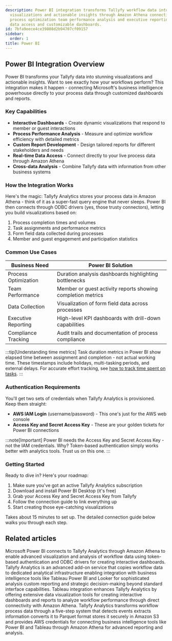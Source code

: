 ```yaml
---
description: Power BI integration transforms Tallyfy workflow data into interactive
  visualizations and actionable insights through Amazon Athena connectivity enabling
  process optimization team performance analysis and executive reporting with real-time
  data access and customizable dashboards.
id: 7bfa9eece4ce39808d2b94707cf09157
sidebar:
  order: 1
title: Power BI
---
```


## Power BI Integration Overview

Power BI transforms your Tallyfy data into stunning visualizations and actionable insights. Want to see exactly how your workflows perform? This integration makes it happen - connecting Microsoft's business intelligence powerhouse directly to your process data through customized dashboards and reports.

### Key Capabilities

- **Interactive Dashboards** - Create dynamic visualizations that respond to member or guest interactions
- **Process Performance Analysis** - Measure and optimize workflow efficiency with detailed metrics
- **Custom Report Development** - Design tailored reports for different stakeholders and needs
- **Real-time Data Access** - Connect directly to your live process data through Amazon Athena
- **Cross-data Analysis** - Combine Tallyfy data with information from other business systems

### How the Integration Works

Here's the magic: Tallyfy Analytics stores your process data in Amazon Athena - think of it as a super-fast query engine that never sleeps. Power BI then connects through ODBC drivers (yes, those trusty connectors), letting you build visualizations based on:

1. Process completion times and volumes
2. Task assignments and performance metrics
3. Form field data collected during processes
4. Member and guest engagement and participation statistics

### Common Use Cases

| Business Need | Power BI Solution |
|---------------|-------------------|
| Process Optimization | Duration analysis dashboards highlighting bottlenecks |
| Team Performance | Member or guest activity reports showing completion metrics |
| Data Collection | Visualization of form field data across processes |
| Executive Reporting | High-level KPI dashboards with drill-down capabilities |
| Compliance Tracking | Audit trails and documentation of process compliance |

:::tip[Understanding time metrics]
Task duration metrics in Power BI show elapsed time between assignment and completion - not actual working time. These timestamps include holidays, multi-tasking periods, and external delays. For accurate effort tracking, see [how to track time spent on tasks](/products/pro/tutorials/how-to/track-time-in-tasks/#analytics-timestamps-inherit-these-challenges).
:::

### Authentication Requirements

You'll get two sets of credentials when Tallyfy Analytics is provisioned. Keep them straight:

- **AWS IAM Login** (username/password) - This one's just for the AWS web console
- **Access Key and Secret Access Key** - These are your golden tickets for Power BI connections

:::note[Important]
Power BI needs the Access Key and Secret Access Key - not the IAM credentials. Why? Token-based authentication simply works better with analytics tools. Trust us on this one.
:::

### Getting Started

Ready to dive in? Here's your roadmap:

1. Make sure you've got an active Tallyfy Analytics subscription
2. Download and install Power BI Desktop (it's free)
3. Grab your Access Key and Secret Access Key from Tallyfy
4. Follow the connection guide to link everything up
5. Start creating those eye-catching visualizations

Takes about 15 minutes to set up. The detailed connection guide below walks you through each step.


<PageTree />


## Related articles
<CardGrid>
<LinkTitleCard header="<b>Powerbi > Connect Power BI</b>" href="/products/pro/integrations/analytics/powerbi/how-to-analyze-tallyfy-workflows-with-power-bi/" > Microsoft Power BI connects to Tallyfy Analytics through Amazon Athena to enable advanced visualization and analysis of workflow data using token-based authentication and ODBC drivers for creating interactive dashboards. </LinkTitleCard>
<LinkTitleCard header="<b>Integrations > Tallyfy Analytics</b>" href="/products/pro/integrations/analytics/" > Tallyfy Analytics is an advanced add-on service that copies workflow data to dedicated analytical infrastructure enabling integration with business intelligence tools like Tableau Power BI and Looker for sophisticated analysis custom reporting and strategic decision-making beyond standard interface capabilities. </LinkTitleCard>
<LinkTitleCard header="<b>Analytics > Tableau</b>" href="/products/pro/integrations/analytics/tableau/" > Tableau integration enhances Tallyfy Analytics by offering extensive data visualization tools for creating interactive dashboards and reports to analyze workflow performance through direct connectivity with Amazon Athena. </LinkTitleCard>
<LinkTitleCard header="<b>Analytics > How Tallyfy Analytics works</b>" href="/products/pro/integrations/analytics/how-does-tallyfy-analytics-process-my-data/" > Tallyfy Analytics transforms workflow process data through a five-step system that detects events extracts information converts it to Parquet format stores it securely in Amazon S3 and provides AWS credentials for connecting business intelligence tools like Power BI and Tableau through Amazon Athena for advanced reporting and analysis. </LinkTitleCard>
</CardGrid>